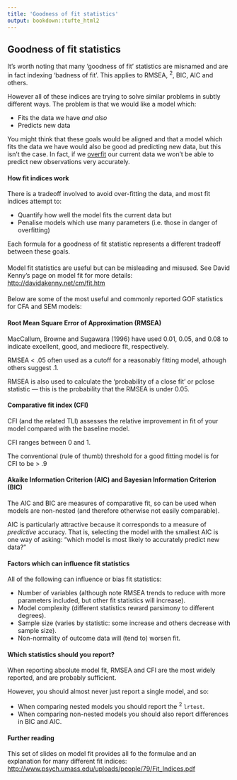 ```yaml
---
title: 'Goodness of fit statistics'
output: bookdown::tufte_html2
---
```


## Goodness of fit statistics {- #gof}

It's worth noting that many 'goodness of fit' statistics are misnamed and are in fact indexing 'badness of fit'. This applies to RMSEA, \chi^2^, BIC, AIC and others.

However all of these indices are trying to solve similar problems in subtly different ways. The problem is that we would like a model which:

- Fits the data we have *and also*
- Predicts new data 

You might think that these goals would be aligned and that a model which fits the data we have would also be good ad predicting new data, but this isn't the case. In fact, if we [overfit](#over-fitting) our current data we won't be able to predict new observations very accurately.


#### How fit indices work {-}

There is a tradeoff involved to avoid over-fitting the data, and most fit indices attempt to:

- Quantify how well the model fits the current data but
- Penalise models which use many parameters (i.e. those in danger of overfitting)

Each formula for a goodness of fit statistic represents a different tradeoff between these goals.




#### {- .tip }

Model fit statistics are useful but can be misleading and misused. See David Kenny's page on model fit for more details:
<http://davidakenny.net/cm/fit.htm>



#### {- #common-fit-indices}
Below are some of the most useful and commonly reported GOF statistics for CFA and SEM models:



#### Root Mean Square Error of Approximation (RMSEA) {-}

MacCallum, Browne and Sugawara (1996) have used 0.01, 0.05, and 0.08 to indicate excellent, good, and mediocre fit, respectively.

RMSEA &lt; .05 often used as a cutoff for a reasonably fitting model, athough others suggest .1.

RMSEA is also used to calculate the 'probability of a close fit' or pclose statistic — this is the probability that the RMSEA is under 0.05.




#### Comparative fit index (CFI) {-}

CFI (and the related TLI) assesses the relative improvement in fit of your model compared with the baseline model.

CFI ranges between 0 and 1.

The conventional (rule of thumb) threshold for a good fitting model is for CFI to be > .9





#### Akaike Information Criterion (AIC) and Bayesian Information Criterion (BIC) {-}

The AIC and BIC are measures of comparative fit, so can be used when models are non-nested (and therefore otherwise not easily comparable).

AIC is particularly attractive because it corresponds to a measure of *predictive* accuracy. That is, selecting the model with the smallest AIC is one way of asking: "which model is most likely to accurately predict new data?"




#### Factors which can influence fit statistics {-}

All of the following can influence or bias fit statistics:

-   Number of variables (although note RMSEA trends to reduce with more parameters included, but other fit statistics will increase).
-   Model complexity (different statistics reward parsimony to
    different degrees).
-   Sample size (varies by statistic: some increase and others decrease
    with sample size).
-   Non-normality of outcome data will (tend to) worsen fit.




#### Which statistics should you report? {-}

When reporting absolute model fit, RMSEA and CFI are the most widely
reported, and are probably sufficient.

However, you should almost never just report a single model, and so:

- When comparing nested models you should report the \chi^2^ `lrtest`.
- When comparing non-nested models you should also report differences in BIC and AIC.



#### Further reading {-}

This set of slides on model fit provides all fo the formulae and an
explanation for many different fit indices:
<http://www.psych.umass.edu/uploads/people/79/Fit_Indices.pdf>



